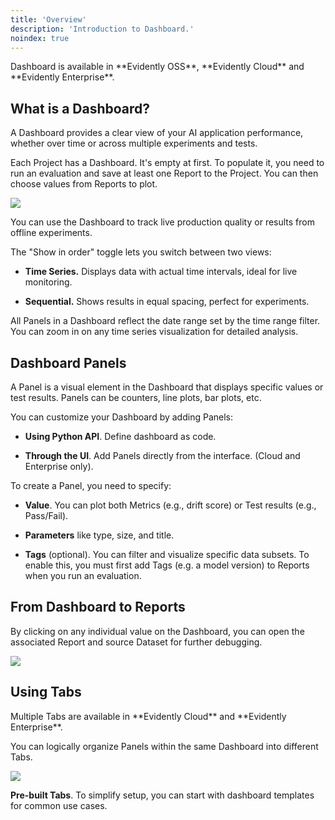 ```yaml
---
title: 'Overview'
description: 'Introduction to Dashboard.'
noindex: true
---
```


<Check>
  Dashboard is available in **Evidently OSS**, **Evidently Cloud** and **Evidently Enterprise**.
</Check>

## What is a Dashboard?

A Dashboard provides a clear view of your AI application performance, whether over time or across multiple experiments and tests.

Each Project has a Dashboard. It's empty at first. To populate it, you need to run an evaluation and save at least one Report to the Project. You can then choose values from Reports to plot.

![](/images/dashboard_llm_light.png)

You can use the Dashboard to track live production quality or results from offline experiments.

The "Show in order" toggle lets you switch between two views:

* **Time Series.** Displays data with actual time intervals, ideal for live monitoring.

* **Sequential.** Shows results in equal spacing, perfect for experiments.

All Panels in a Dashboard reflect the date range set by the time range filter. You can zoom in on any time series visualization for detailed analysis.

## Dashboard Panels

A Panel is a visual element in the Dashboard that displays specific values or test results. Panels can be counters, line plots, bar plots, etc.

You can customize your Dashboard by adding Panels:

* **Using Python API**. Define dashboard as code.

* **Through the UI**. Add Panels directly from the interface. (Cloud and Enterprise only).

To create a Panel, you need to specify:

* **Value**. You can plot both Metrics (e.g., drift score) or Test results (e.g., Pass/Fail).

* **Parameters** like type, size, and title.

* **Tags** (optional). You can filter and visualize specific data subsets. To enable this, you must first add Tags (e.g. a model version) to Reports when you run an evaluation.

## From Dashboard to Reports

By clicking on any individual value on the Dashboard, you can open the associated Report and source Dataset for further debugging.

![](/images/dashboard/dashboard_to_report.gif)

## Using Tabs

<Check>
  Multiple Tabs are available in **Evidently Cloud** and **Evidently Enterprise**.
</Check>

You can logically organize Panels within the same Dashboard into different Tabs.

![](/images/dashboard_llm_tabs.gif)

**Pre-built Tabs**. To simplify setup, you can start with dashboard templates for common use cases.